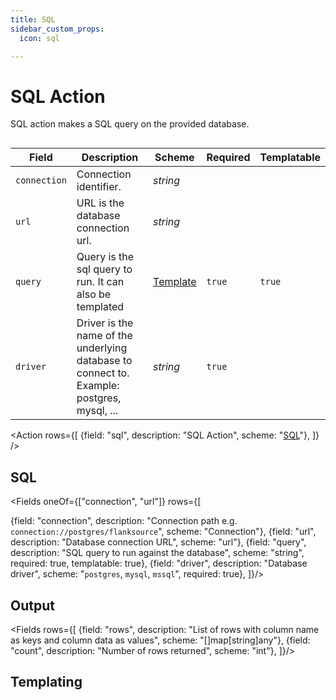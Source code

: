 ```yaml
---
title: SQL
sidebar_custom_props:
  icon: sql

---
```


<!-- Source: modules/mission-control/api/v1/playbook_actions.go:236#SQLAction -->

# <Icon name="sql"/> SQL Action

SQL action makes a SQL query on the provided database.

```yaml title="delete-check-statuses.yaml" file=<rootDir>/modules/mission-control/fixtures/playbooks/sql.yaml
```

| Field        | Description                                                                                         | Scheme   | Required | Templatable |
| ------------ | --------------------------------------------------------------------------------------------------- | -------- | -------- | ----------- |
| `connection` | Connection identifier.                                     | _string_ |          |             |
| `url`        | URL is the database connection url.                                                                 | _string_ |          |             |
| `query`      | Query is the sql query to run. It can also be templated| [Template](/guide/playbooks/concepts/templating)| `true`   | `true`      |
| `driver`     | Driver is the name of the underlying database to connect to. Example: postgres, mysql, ...          | _string_ | `true`   |             |

<Action rows={[
    {field: "sql", description: "SQL Action", scheme: "[SQL](#sql)"},
]} />

## SQL

<Fields oneOf={["connection", "url"]} rows={[

  {field: "connection", description: "Connection path  e.g. `connection://postgres/flanksource`", scheme: "Connection"},
  {field: "url", description: "Database connection URL", scheme: "url"},
  {field: "query", description: "SQL query to run against the database", scheme: "string", required: true, templatable: true},
  {field: "driver", description: "Database driver", scheme: "`postgres`, `mysql`, `mssql`", required: true},
]}/>

## Output

<Fields  rows={[
  {field: "rows", description: "List of rows with column name as keys and column data as values", scheme: "[]map[string]any"},
  {field: "count", description: "Number of rows returned", scheme: "int"},
]}/>


## Templating

<Templating/>
